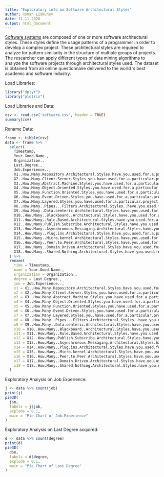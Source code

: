 ```yaml
---
title: "Exploratory info on Software Architectural Styles"
author: Roman Liskunov
date: 11.11.2020
output: html_document
---
```


[Software systems](#https://www.kaggle.com/qadeemkhan/dataset-of-software-architectural-styles) are composed of one or more software architectural styles. These styles define the usage patterns of a programmer in order to develop a complex project. These architectural styles are required to analyze for pattern similarity in the structure of multiple groups of projects. The researcher can apply different types of data mining algorithms to analyze the software projects through architectural styles used. The dataset is obtained from an online questionnaire delivered to the world 's best academic and software industry.

Load Libraries:
```r
library("dplyr")
library("plotrix")
```


Load Libraries and Data:
```r
csv <- read.csv('software.csv', header = TRUE)
summary(csv)
```

Rename Data:
```r
frame <- tibble(csv)
data <- frame %>%
  select(
    Timestamp,
    Your.Good.Name.,
    Organization.,
    Last.Degree.,
    Job.Experience..,
    X1..How.Many.Repository.Architectural.Styles.have.you.used.for.a.particular.project.,
    X2..How.Many.Client.Server.Styles.you.have.used.for.a.particular.project.,
    X3..How.Many.Abstract.Machine.Styles.you.have.used.for.a.particular.project.,
    X4..How.Many.Object.Oriented.Styles.you.have.used.for.a.particular.project.,
    X5..How.Many.Function.Oriented.Styles.you.have.used.for.a.particular.project.,
    X6..How.Many.Event.Driven.Styles.you.have.used.for.a.particular.project.,
    X7..How.Many.Layered.Styles.you.have.used.for.a.particular.project.,
    X8..How.Many..Pipes...Filters.Architectural.Styles..have.you.used.for.a.particular.project.,
    X9..How.Many..Data.centeric.Architectural.Styles.have.you.used.for.a.particular.project.,
    X10..How.Many..Blackboard..Architectural.Styles.have.you.used.for.a.particular.project.,
    X11..How.Many..Rule.Based.Architectural.Styles.have.you.used.for.a.particular.project.,
    X12..How.Many.Publish.Subscribe.Architectural.Styles.have.you.used.for.a.particular.project.,
    X13..How.Many..Asynchronous.Messaging.Architectural.Styles.have.you.used.for.a.particular.project.,
    X14..How.Many..Plug.ins.Architectural.Styles.have.you.used.for.a.particular.project.,
    X15..How.Many..Micro.kernel.Architectural.Styles.have.you.used.for.a.particular.project.,
    X16..How.Many..Peer.to.Peer.Architectural.Styles.have.you.used.for.a.particular.project.,
    X17..How.Many..Domain.Driven.Architectural.Styles.have.you.used.for.a.particular.project.,
    X18..How.Many..Shared.Nothing.Architectural.Styles.have.you.used.for.a.particular.project.
  ) %>%
  rename(
    time = Timestamp,
    name = Your.Good.Name.,
    organization = Organization.,
    degree = Last.Degree.,
    job = Job.Experience..,
    x1 = X1..How.Many.Repository.Architectural.Styles.have.you.used.for.a.particular.project.,
    x2 = X2..How.Many.Client.Server.Styles.you.have.used.for.a.particular.project.,
    x3 = X3..How.Many.Abstract.Machine.Styles.you.have.used.for.a.particular.project.,
    x4 = X4..How.Many.Object.Oriented.Styles.you.have.used.for.a.particular.project.,
    x5 = X5..How.Many.Function.Oriented.Styles.you.have.used.for.a.particular.project.,
    x6 = X6..How.Many.Event.Driven.Styles.you.have.used.for.a.particular.project.,
    x7 = X7..How.Many.Layered.Styles.you.have.used.for.a.particular.project.,
    x8 = X8..How.Many..Pipes...Filters.Architectural.Styles..have.you.used.for.a.particular.project.,
    x9 = X9..How.Many..Data.centeric.Architectural.Styles.have.you.used.for.a.particular.project.,
    x10 = X10..How.Many..Blackboard..Architectural.Styles.have.you.used.for.a.particular.project.,
    x11 = X11..How.Many..Rule.Based.Architectural.Styles.have.you.used.for.a.particular.project.,
    x12 = X12..How.Many.Publish.Subscribe.Architectural.Styles.have.you.used.for.a.particular.project.,
    x13 = X13..How.Many..Asynchronous.Messaging.Architectural.Styles.have.you.used.for.a.particular.project.,
    x14 = X14..How.Many..Plug.ins.Architectural.Styles.have.you.used.for.a.particular.project.,
    x15 = X15..How.Many..Micro.kernel.Architectural.Styles.have.you.used.for.a.particular.project.,
    x16 = X16..How.Many..Peer.to.Peer.Architectural.Styles.have.you.used.for.a.particular.project.,
    x17 = X17..How.Many..Domain.Driven.Architectural.Styles.have.you.used.for.a.particular.project.,
    x18 = X18..How.Many..Shared.Nothing.Architectural.Styles.have.you.used.for.a.particular.project.
  )
```

Exploratory Analysis on Job Experience:
```r
j <- data %>% count(job)
print(j)
pie3D(
  j$n,
  labels = j$job,
  explode = 0.1,
  main = "Pie Chart of Job.Experience"
)
```

Exploratory Analysis on Last Degree acquired:
```r
d <- data %>% count(degree)
print(d)
pie3D(
  d$n,
  labels = d$degree,
  explode = 0.1,
  main = "Pie Chart of Last.Degree"
)
```